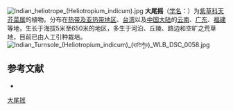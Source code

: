 {{Speciesbox
| name = 大尾摇
| status = LC
| status_system = iucn3.1
| image = Indian Turnsole (Heliotropium indicum) W IMG 9746.jpg
| image_width = 250px
| genus = Heliotropium
| species = indicum
| authority = L.
}}
[[File:Indian_heliotrope_(Heliotropium_indicum).jpg|thumb]]
'''大尾摇'''（[[学名|学名]]：{{lang|la|''Heliotropium indicum''}}）为[[紫草科|紫草科]][[天芥菜属|天芥菜属]]的植物。分布在[[热带及亚热带地区|热带及亚热带地区]]、[[台湾|台湾]]以及[[中国大陆|中国大陆]]的[[云南|云南]]、[[广东|广东]]、[[福建|福建]]等地，生长于海拔5米至650米的地区，多生于河沿、丘陵、路边和空旷之荒草地，目前已由人工引种栽培。
[[File:Indian_Turnsole_(Heliotropium_indicum)_(হাতিশুঁড়)_WLB_DSC_0058.jpg|thumb]]
== 参考文献 ==
<div class="references-small">
* {{cite web| url =http://www.bioinfo.cn/db05/KmzwSpecies.php?action=view&id=2463| title =大尾摇| work =《中国高等植物数据库全库》| publisher =中国科学院微生物研究所| author =昆明植物研究所| accessdate =2009-02-23| deadurl =yes| archiveurl =https://web.archive.org/web/20160305051651/http://www.bioinfo.cn/db05/KmzwSpecies.php?action=view&id=2463| archivedate =2016-03-05}}
</div>
{{Taxonbar|from=Q2249031}}

[[Category:天芥菜属|大尾摇]]


{{植物小作品}}
